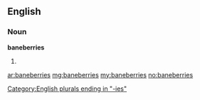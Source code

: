 ==English==

===Noun===
'''baneberries'''

# {{plural of|[[baneberry]]}}

[[Category:English plurals ending in "-ies"]]

[[ar:baneberries]]
[[mg:baneberries]]
[[my:baneberries]]
[[no:baneberries]]